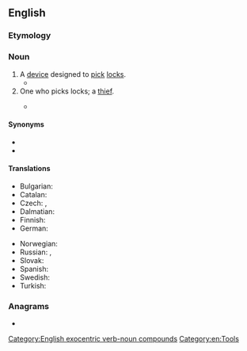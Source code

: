 ==English==

===Etymology===
{{compound|en|pick|lock}}

===Noun===
{{en-noun}}

# A [[device]] designed to [[pick]] [[lock]]s.
#* {{RQ:Shakespeare Measure for Measure|III|text=Marry, sir, he hath offended the law; and, sir, we take him to be a thief too, sir, for we have found upon him, sir, a strange '''picklock''', which we have sent to the deputy.}}
# One who picks locks; a [[thief]].
#* {{RQ:Taylor DFP}}
#*: {{quote|en|a '''picklock''' of secrets}}

====Synonyms====
* {{l|en|lock pick}}
* {{l|en|pick}}

====Translations====
{{trans-top|device designed to pick locks}}
* Bulgarian: {{t|bg|шперц|m}}
* Catalan: {{t+|ca|rossinyol|m}}
* Czech: {{t|cs|paklíč|m}}, {{t|cs|šperhák|m}}
* Dalmatian: {{t|dlm|bunagrez|m}}
* Finnish: {{t+|fi|tiirikka}}
* German: {{t+|de|Dietrich|m}}
{{trans-mid}}
* Norwegian: {{t+|no|dirk|m}}
* Russian: {{t+|ru|отмы́чка|f}} {{qualifier|passkey}}, {{t+|ru|фо́мка|f}} {{qualifier|jimmy}}
* Slovak: {{t|sk|pakľúč|m}}
* Spanish: {{t+|es|ganzúa|f}}
* Swedish: {{t+|sv|dyrk}}
* Turkish: {{t+|tr|maymuncuk}}
{{trans-bottom}}

===Anagrams===
* {{anagrams|en|a=ccikklop|lock pick|lock-pick|lockpick}}

[[Category:English exocentric verb-noun compounds]]
[[Category:en:Tools]]